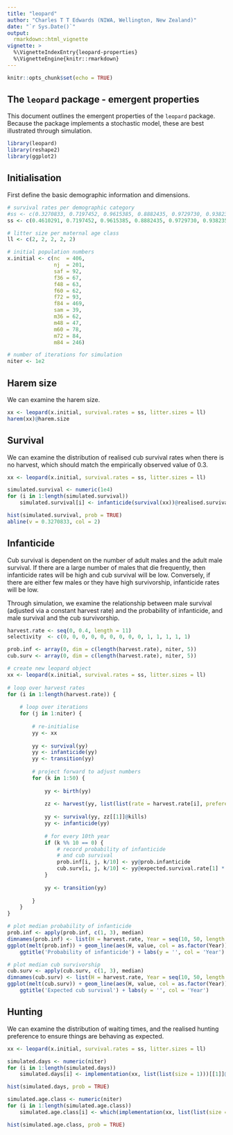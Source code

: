 ```yaml
---
title: "leopard"
author: "Charles T T Edwards (NIWA, Wellington, New Zealand)"
date: "`r Sys.Date()`"
output:
  rmarkdown::html_vignette
vignette: >
  %\VignetteIndexEntry{leopard-properties}
  %\VignetteEngine{knitr::rmarkdown}
---
```


```r
knitr::opts_chunk$set(echo = TRUE)
```

## The `leopard` package - emergent properties

This document outlines the emergent properties of the `leopard` package. Because the package implements a stochastic model, these are best illustrated through simulation.

```r
library(leopard)
library(reshape2)
library(ggplot2)
```

## Initialisation

First define the basic demographic information and dimensions.
```r
# survival rates per demographic category
#ss <- c(0.3270833, 0.7197452, 0.9615385, 0.8882435, 0.9729730, 0.9382353, 0.9230769, 0.7219583, 0.9124424, 0.9642857, 1.0000000, 1.0000000, 0.9000000, 0.2857143)
ss <- c(0.4610291, 0.7197452, 0.9615385, 0.8882435, 0.9729730, 0.9382353, 0.9230769, 0.7219583, 0.9124424, 0.9642857, 1.0000000, 1.0000000, 0.9000000, 0.2857143)

# litter size per maternal age class
ll <- c(2, 2, 2, 2, 2)

# initial population numbers
x.initial <- c(nc  = 406,
               nj  = 201,
               saf = 92,
               f36 = 67,
               f48 = 63,
               f60 = 62,
               f72 = 93,
               f84 = 469,
               sam = 39,
               m36 = 62,
               m48 = 47,
               m60 = 78,
               m72 = 84,
               m84 = 246)

# number of iterations for simulation
niter <- 1e2
```

## Harem size

We can examine the harem size. 
```r
xx <- leopard(x.initial, survival.rates = ss, litter.sizes = ll)
harem(xx)@harem.size
```

## Survival

We can examine the distribution of realised cub survival rates when there is no harvest, which should match the empirically observed value of 0.3.
```r
xx <- leopard(x.initial, survival.rates = ss, litter.sizes = ll)
```

```r
simulated.survival <- numeric(1e4)
for (i in 1:length(simulated.survival)) 
    simulated.survival[i] <- infanticide(survival(xx))@realised.survival.rate[1]

hist(simulated.survival, prob = TRUE)
abline(v = 0.3270833, col = 2)
```

## Infanticide

Cub survival is dependent on the number of adult males and the adult male survival. If there are a large number of males that die frequently, then infanticide rates will be high and cub survival will be low. Conversely, if there are either few males or they have high survivorship, infanticide rates will be low. 

Through simulation, we examine the relationship between male survival (adjusted via a constant harvest rate) and the probability of infanticide, and male survival and the cub survivorship.
```r
harvest.rate <- seq(0, 0.4, length = 11)
selectivity  <- c(0, 0, 0, 0, 0, 0, 0, 0, 0, 1, 1, 1, 1, 1)

prob.inf <- array(0, dim = c(length(harvest.rate), niter, 5))
cub.surv <- array(0, dim = c(length(harvest.rate), niter, 5))

# create new leopard object
xx <- leopard(x.initial, survival.rates = ss, litter.sizes = ll)
    
# loop over harvest rates
for (i in 1:length(harvest.rate)) {
    
    # loop over iterations
    for (j in 1:niter) {
        
        # re-initialise
        yy <- xx
        
        yy <- survival(yy)
        yy <- infanticide(yy)
        yy <- transition(yy)
        
        # project forward to adjust numbers
        for (k in 1:50) {
            
            yy <- birth(yy)
            
            zz <- harvest(yy, list(list(rate = harvest.rate[i], preference = selectivity)))
            
            yy <- survival(yy, zz[[1]]@kills)
            yy <- infanticide(yy)
            
            # for every 10th year
            if (k %% 10 == 0) {
                # record probability of infanticide
                # and cub survival
                prob.inf[i, j, k/10] <- yy@prob.infanticide
                cub.surv[i, j, k/10] <- yy@expected.survival.rate[1] * (1 - yy@prob.infanticide)
            }
                
            yy <- transition(yy)
            
        }
    }
}

# plot median probability of infanticide
prob.inf <- apply(prob.inf, c(1, 3), median)
dimnames(prob.inf) <- list(H = harvest.rate, Year = seq(10, 50, length = 5))
ggplot(melt(prob.inf)) + geom_line(aes(H, value, col = as.factor(Year))) + 
    ggtitle('Probability of infanticide') + labs(y = '', col = 'Year')

# plot median cub survivorship
cub.surv <- apply(cub.surv, c(1, 3), median)
dimnames(cub.surv) <- list(H = harvest.rate, Year = seq(10, 50, length = 5))
ggplot(melt(cub.surv)) + geom_line(aes(H, value, col = as.factor(Year))) + 
    ggtitle('Expected cub survival') + labs(y = '', col = 'Year')
```

## Hunting

We can examine the distribution of waiting times, and the realised hunting preference to ensure things are behaving as expected. 
```r
xx <- leopard(x.initial, survival.rates = ss, litter.sizes = ll)
```

```r
simulated.days <- numeric(niter)
for (i in 1:length(simulated.days)) 
    simulated.days[i] <- implementation(xx, list(list(size = 1)))[[1]]@days[]

hist(simulated.days, prob = TRUE)
```

```r
simulated.age.class <- numeric(niter)
for (i in 1:length(simulated.age.class)) 
    simulated.age.class[i] <- which(implementation(xx, list(list(size = 1, preference = "Braczkowski")))[[1]]@kills[] > 0)

hist(simulated.age.class, prob = TRUE)
```




